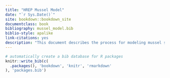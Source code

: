 ```yaml
--- 
title: "HREP Mussel Model"
date: "`r Sys.Date()`"
site: bookdown::bookdown_site
documentclass: book
bibliography: mussel_model.bib
biblio-style: apalike
link-citations: yes
description: "This document describes the process for modeling mussel suitability on Upper Mississippi River Restoration (UMRR) Habitat Rehabilitation and Restoration Projects (HREP)."
---
```




```r
# automatically create a bib database for R packages
knitr::write_bib(c(
  .packages(), 'bookdown', 'knitr', 'rmarkdown'
), 'packages.bib')
```
